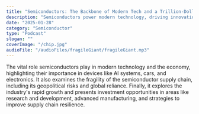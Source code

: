 ```yaml
---
title: "Semiconductors: The Backbone of Modern Tech and a Trillion-Dollar Opportunity"
description: "Semiconductors power modern technology, driving innovation, economic growth, and investment opportunities in a rapidly evolving global market."
date: "2025-01-28"
category: "Semiconductor"
type: "Podcast"
slogan: ""
coverImage: "/chip.jpg"
audioFile: "/audioFiles/fragileGiant/fragileGiant.mp3"
---
```


The vital role semiconductors play in modern technology and the economy, highlighting their importance in devices like AI systems, cars, and electronics. It also examines the fragility of the semiconductor supply chain, including its geopolitical risks and global reliance. Finally, it explores the industry's rapid growth and presents investment opportunities in areas like research and development, advanced manufacturing, and strategies to improve supply chain resilience.
